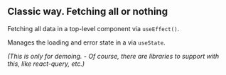 
## Classic way. Fetching all or nothing

Fetching all data in a top-level component via `useEffect()`.

Manages the loading and error state in a via `useState`.

_(This is only for demoing. - Of course, there are libraries to support with this, like react-query, etc.)_

<LinkList rootPath="/restful" />
